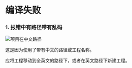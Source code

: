 # 编译失败

### 1. 报错中有路径带有乱码

![项目在中文路径](../img/CompilationFailed/项目在中文路径.png)

这是因为使用了带有中文的路径或工程名称。

应将工程移动到全英文的路径下，或者在英文路径下新建工程。